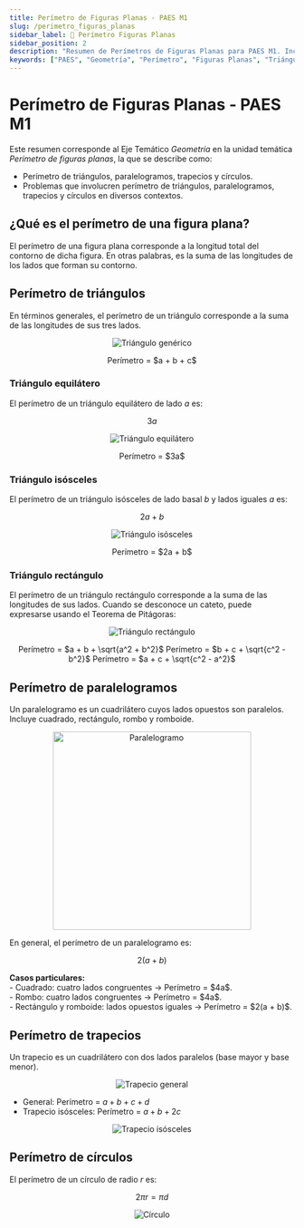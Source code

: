 ```yaml
---
title: Perímetro de Figuras Planas - PAES M1
slug: /perimetro_figuras_planas
sidebar_label: 📐 Perímetro Figuras Planas
sidebar_position: 2
description: "Resumen de Perímetros de Figuras Planas para PAES M1. Incluye triángulos, paralelogramos, trapecios y círculos."
keywords: ["PAES", "Geometría", "Perímetro", "Figuras Planas", "Triángulos", "Círculos"]
---
```


# Perímetro de Figuras Planas - PAES M1

Este resumen corresponde al Eje Temático *Geometría* en la unidad temática *Perímetro de figuras planas*, la que se describe como:

- Perímetro de triángulos, paralelogramos, trapecios y círculos.  
- Problemas que involucren perímetro de triángulos, paralelogramos, trapecios y círculos en diversos contextos.

## ¿Qué es el perímetro de una figura plana?

El perímetro de una figura plana corresponde a la longitud total del contorno de dicha figura. En otras palabras, es la suma de las longitudes de los lados que forman su contorno.

## Perímetro de triángulos

En términos generales, el perímetro de un triángulo corresponde a la suma de las longitudes de sus tres lados.

<p align="center">
  <img src="https://files.nicomelgarejo.com/GR15i1.png" alt="Triángulo genérico" />
</p>
<p align="center">Perímetro = $a + b + c$</p>

### Triángulo equilátero

El perímetro de un triángulo equilátero de lado $a$ es:

$$
3a
$$

<p align="center">
  <img src="https://files.nicomelgarejo.com/GR15i2.png" alt="Triángulo equilátero" />
</p>
<p align="center">Perímetro = $3a$</p>

### Triángulo isósceles

El perímetro de un triángulo isósceles de lado basal $b$ y lados iguales $a$ es:

$$
2a + b
$$

<p align="center">
  <img src="https://files.nicomelgarejo.com/GR15i3.png" alt="Triángulo isósceles" />
</p>
<p align="center">Perímetro = $2a + b$</p>

### Triángulo rectángulo

El perímetro de un triángulo rectángulo corresponde a la suma de las longitudes de sus lados. Cuando se desconoce un cateto, puede expresarse usando el Teorema de Pitágoras:

<p align="center">
  <img src="https://files.nicomelgarejo.com/GR15i4.png" alt="Triángulo rectángulo" />
</p>

<p align="center">
Perímetro = $a + b + \sqrt{a^2 + b^2}$  
Perímetro = $b + c + \sqrt{c^2 - b^2}$  
Perímetro = $a + c + \sqrt{c^2 - a^2}$
</p>

## Perímetro de paralelogramos

Un paralelogramo es un cuadrilátero cuyos lados opuestos son paralelos. Incluye cuadrado, rectángulo, rombo y romboide.

<p align="center">
  <img src="https://files.nicomelgarejo.com/GR15i5.png" width="350 px" alt="Paralelogramo" />
</p>

En general, el perímetro de un paralelogramo es:

$$
2(a + b)
$$

<div className="definition-box">
<strong>Casos particulares:</strong><br/>
- Cuadrado: cuatro lados congruentes → Perímetro = $4a$.<br/>
- Rombo: cuatro lados congruentes → Perímetro = $4a$.<br/>
- Rectángulo y romboide: lados opuestos iguales → Perímetro = $2(a + b)$.
</div>

## Perímetro de trapecios

Un trapecio es un cuadrilátero con dos lados paralelos (base mayor y base menor).

<p align="center">
  <img src="https://files.nicomelgarejo.com/GR15i7.png" alt="Trapecio general" />
</p>

- General: Perímetro = $a + b + c + d$<br/>
- Trapecio isósceles: Perímetro = $a + b + 2c$

<p align="center">
  <img src="https://files.nicomelgarejo.com/GR15i8.png" alt="Trapecio isósceles" />
</p>

## Perímetro de círculos

El perímetro de un círculo de radio $r$ es:

$$
2 \pi r = \pi d
$$

<p align="center">
  <img src="https://files.nicomelgarejo.com/GR15i9.png" alt="Círculo" />
</p>